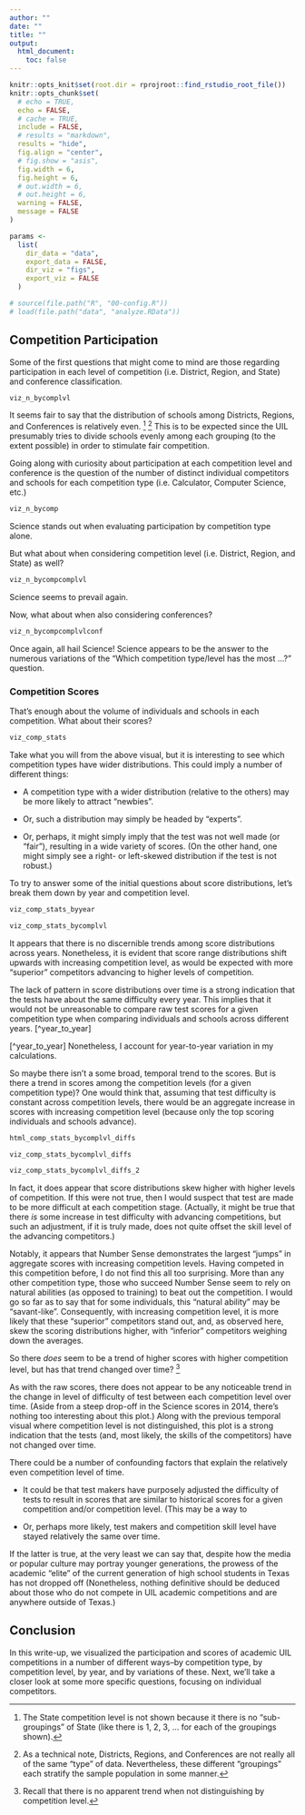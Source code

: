 ```yaml
---
author: ""
date: ""
title: ""
output:
  html_document:
    toc: false
---
```


```r
knitr::opts_knit$set(root.dir = rprojroot::find_rstudio_root_file())
knitr::opts_chunk$set(
  # echo = TRUE,
  echo = FALSE,
  # cache = TRUE,
  include = FALSE,
  # results = "markdown",
  results = "hide",
  fig.align = "center",
  # fig.show = "asis",
  fig.width = 6,
  fig.height = 6,
  # out.width = 6,
  # out.height = 6,
  warning = FALSE,
  message = FALSE
)

```

```r
params <-
  list(
    dir_data = "data",
    export_data = FALSE,
    dir_viz = "figs",
    export_viz = FALSE
  )
```

```r
# source(file.path("R", "00-config.R"))
# load(file.path("data", "analyze.RData"))
```

## Competition Participation

Some of the first questions that might come to mind are those regarding participation
in each level of competition (i.e. District, Region, and State) and conference classification.


```r
viz_n_bycomplvl
```

It seems fair to say that the distribution of schools among Districts, Regions, and Conferences
is relatively even. [^state_grouping] [^competition_groupings] This is to be expected since the UIL presumably
tries to divide schools evenly among each grouping (to the extent possible) in
order to stimulate fair competition.

[^state_grouping]:
The State competition level is not shown because it there is no "sub-groupings" of State
(like there is 1, 2, 3, ... for each of the groupings shown).

[^competition_groupings]:
As a technical note, Districts, Regions, and Conferences are not really all of the same "type"
of data. Nevertheless, these different "groupings" each stratify the sample population in some manner.

Going along with curiosity about participation at each competition level and conference
is the question of the number of distinct individual competitors and schools for each
competition type (i.e. Calculator, Computer Science, etc.)


```r
viz_n_bycomp
```

Science stands out when evaluating participation by competition type alone.

But what about when considering 
competition level (i.e. District, Region, and State) as well?

```r
viz_n_bycompcomplvl
```

Science seems to prevail again.

Now, what about when also considering conferences?

```r
viz_n_bycompcomplvlconf
```

Once again, all hail Science! Science appears to be the answer to the numerous
variations of the "Which competition type/level has the most ...?" question.

### Competition Scores

That's enough about the volume of individuals and schools in each competition.
What about their scores?

```r
viz_comp_stats
```

Take what you will from the above visual, but it is interesting to see which
competition types have wider distributions. This could imply a number of different things:

+ A competition type with a wider distribution (relative to the others) may
be more likely to attract "newbies".

+ Or, such a distribution may simply be headed by "experts".

+ Or, perhaps, it might simply imply that the test was not well made (or "fair"),
resulting in a wide variety of scores. (On the other hand, one might simply
see a right- or left-skewed distribution if the test is not robust.)

To try to answer some of the initial questions about score distributions, let's break them
down by year and competition level.

```r
viz_comp_stats_byyear
```

```r
viz_comp_stats_bycomplvl
```

It appears that there is no discernible trends among score distributions
across years. Nonetheless, it is evident that score range distributions
shift upwards with increasing competition level, as would be expected with
more "superior" competitors advancing to higher levels of competition.

The lack of pattern in score distributions
over time is a strong indication that the tests have about the same difficulty every year.
This implies that it would not be unreasonable to compare raw test scores
for a given competition type when comparing individuals
and schools across different years. [^year_to_year]

[^year_to_year]
Nonetheless, I account for year-to-year variation in my calculations.

So maybe there isn't a some broad, temporal trend to the scores.
But is there a trend in scores among the competition levels (for a given competition type)?
One would think that, assuming that test difficulty is constant
across competition levels, 
there would be an aggregate increase in scores
with increasing competition level (because only the top scoring individuals and schools advance).

```r
html_comp_stats_bycomplvl_diffs
```

```r
viz_comp_stats_bycomplvl_diffs
```

```r
viz_comp_stats_bycomplvl_diffs_2
```

In fact, it does appear that score distributions skew higher with higher levels
of competition. If this were not true, then I would suspect that test are made to be
more difficult at each competition stage. (Actually, it might be true that there _is_ some increase
in test difficulty with advancing competitions, but such an adjustment, if it is truly made,
does not quite offset the skill level of the advancing competitors.)

Notably, it appears that Number Sense demonstrates the largest
"jumps" in aggregate scores with increasing competition levels. Having competed
in this competition before, I do not find this all too surprising.
More than any other competition type, those who succeed Number Sense seem to
rely on natural abilities (as opposed to training) to beat out the competition.
I would go so far as to say that for some individuals, this "natural ability" may be "savant-like".
Consequently, with increasing competition level, it is more likely that these
"superior" competitors stand out, and, as observed here, skew
the scoring distributions higher, with "inferior" competitors weighing down the averages.

So there _does_ seem to be a trend of higher scores with higher competition level, but has that trend
changed over time? [^trend]

[^trend]:
Recall that there is no apparent trend when not distinguishing by competition level.

As with the raw scores, there does not appear to be any noticeable
trend in the change in level of difficulty of test between each competition level
over time. (Aside from a steep drop-off in the Science scores in 2014, there's
nothing too interesting about this plot.)
Along with the previous temporal visual where competition level is not distinguished,
this plot is a strong indication that the tests (and, most likely,
the skills of the competitors) have not changed over time.

There could be a number of confounding factors that explain the relatively even
competition level of time.

+ It could be that test makers have purposely adjusted the difficulty of tests
to result in scores that are similar to historical scores for a given competition
and/or competition level. (This may be a way to 

+ Or, perhaps more likely, test makers and competition skill level
have stayed relatively the same over time.

If the latter is true, at the very least
we can say that, despite how the media or popular culture may portray younger
generations, the prowess of the academic "elite" of the current generation of high school
students in Texas has not dropped off
(Nonetheless, nothing definitive should be deduced about those 
who do not compete in UIL academic competitions and are anywhere outside of Texas.)

## Conclusion

In this write-up, we visualized the participation and scores of 
academic UIL competitions in a number of different
ways--by competition type, by competition level, by year, and by variations of these.
Next, we'll take a closer look at some more specific questions, focusing on individual competitors.




